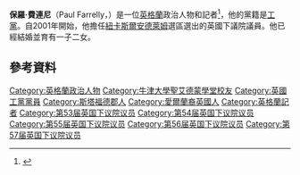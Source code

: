 '''保羅·費連尼'''（Paul Farrelly，{{bd|1962年|3月2日}}）是一位[[英格蘭|英格蘭]]政治人物和記者<ref>{{Cite web |url=http://www.publications.parliament.uk/cgi-bin/newhtml_hl?DB=semukparl&STEMMER=en&WORDS=trafigura&ALL=trafigura&ANY=&PHRASE=&CATEGORIES=&SIMPLE=&SPEAKER=&COLOUR=red&STYLE=s&ANCHOR=muscat_highlighter_first_match&URL=%2Fpa%2Fcm200809%2Fcmordbk2%2F91013o02.htm#muscat_highlighter_first_match |title=存档副本 |accessdate=2020-12-18 |archive-date=2019-09-28 |archive-url=https://web.archive.org/web/20190928034036/https://publications.parliament.uk/cgi-bin/newhtml_hl?DB=semukparl&STEMMER=en&WORDS=trafigura&ALL=trafigura&ANY=&PHRASE=&CATEGORIES=&SIMPLE=&SPEAKER=&COLOUR=red&STYLE=s&ANCHOR=muscat_highlighter_first_match&URL=%2Fpa%2Fcm200809%2Fcmordbk2%2F91013o02.htm#muscat_highlighter_first_match |dead-url=no }}</ref>，他的黨籍是[[工黨_(英國)|工黨]]。自2001年開始，他擔任[[紐卡斯爾安德萊姆_(英國國會選區)|紐卡斯爾安德萊姆]]選區選出的英國下議院議員。他已經結婚並育有一子二女。
==參考資料==
{{Reflist}}

{{DEFAULTSORT: Farrelly, Paul}}
[[Category:英格蘭政治人物|Category:英格蘭政治人物]]
[[Category:牛津大學聖艾德蒙學堂校友|Category:牛津大學聖艾德蒙學堂校友]]
[[Category:英國工黨黨員|Category:英國工黨黨員]]
[[Category:斯塔福德郡人|Category:斯塔福德郡人]]
[[Category:愛爾蘭裔英國人|Category:愛爾蘭裔英國人]]
[[Category:英格蘭記者|Category:英格蘭記者]]
[[Category:第53届英国下议院议员|Category:第53届英国下议院议员]]
[[Category:第54届英国下议院议员|Category:第54届英国下议院议员]]
[[Category:第55届英国下议院议员|Category:第55届英国下议院议员]]
[[Category:第56届英国下议院议员|Category:第56届英国下议院议员]]
[[Category:第57届英国下议院议员|Category:第57届英国下议院议员]]